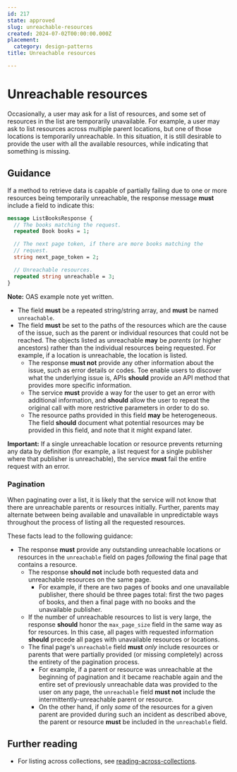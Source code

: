 ```yaml
---
id: 217
state: approved
slug: unreachable-resources
created: 2024-07-02T00:00:00.000Z
placement:
  category: design-patterns
title: Unreachable resources

--- 
```


# Unreachable resources

Occasionally, a user may ask for a list of resources, and some set of resources
in the list are temporarily unavailable. For example, a user may ask to list
resources across multiple parent locations, but one of those locations is
temporarily unreachable. In this situation, it is still desirable to provide
the user with all the available resources, while indicating that something is
missing.

## Guidance

If a method to retrieve data is capable of partially failing due to one or more
resources being temporarily unreachable, the response message **must** include
a field to indicate this:


<Tabs>
  <TabItem label="Protocol Buffers">
  
  
  ```proto
  message ListBooksResponse {
    // The books matching the request.
    repeated Book books = 1;
  
    // The next page token, if there are more books matching the
    // request.
    string next_page_token = 2;
  
    // Unreachable resources.
    repeated string unreachable = 3;
  }
  ```
  
  
  </TabItem>
  <TabItem label="OpenAPI 3.0">
  
  
  **Note:** OAS example note yet written.
  
  
  </TabItem>
</Tabs>
    

- The field **must** be a repeated string/string array, and **must** be named
  `unreachable`.
- The field **must** be set to the paths of the resources which are the cause
  of the issue, such as the parent or individual resources that could not be
  reached. The objects listed as unreachable **may** be _parents_ (or higher
  ancestors) rather than the individual resources being requested. For example,
  if a location is unreachable, the location is listed.
  - The response **must not** provide any other information about the issue,
    such as error details or codes. Toe enable users to discover what the
    underlying issue is, APIs **should** provide an API method that provides
    more specific information.
  - The service **must** provide a way for the user to get an error with
    additional information, and **should** allow the user to repeat the
    original call with more restrictive parameters in order to do so.
  - The resource paths provided in this field **may** be heterogeneous. The
    field **should** document what potential resources may be provided in this
    field, and note that it might expand later.

**Important:** If a single unreachable location or resource prevents returning
any data by definition (for example, a list request for a single publisher
where that publisher is unreachable), the service **must** fail the entire
request with an error.

### Pagination

When paginating over a list, it is likely that the service will not know that
there are unreachable parents or resources initially. Further, parents may
alternate between being available and unavailable in unpredictable ways
throughout the process of listing all the requested resources.

These facts lead to the following guidance:

- The response **must** provide any outstanding unreachable locations or
  resources in the `unreachable` field on pages _following_ the final page that
  contains a resource.
  - The response **should not** include both requested data and unreachable
    resources on the same page.
    - For example, if there are two pages of books and one unavailable
      publisher, there should be three pages total: first the two pages of
      books, and then a final page with no books and the unavailable publisher.
  - If the number of unreachable resources to list is very large, the response
    **should** honor the `max_page_size` field in the same way as for
    resources. In this case, all pages with requested information **should**
    precede all pages with unavailable resources or locations.
  - The final page's `unreachable` field **must** _only_ include resources or
    parents that were partially provided (or missing completely) across the
    entirety of the pagination process.
    - For example, if a parent or resource was unreachable at the beginning of
      pagination and it became reachable again and the entire set of previously
      unreachable data was provided to the user on any page, the `unreachable`
      field **must not** include the intermittently-unreachable parent or
      resource.
    - On the other hand, if only _some_ of the resources for a given parent are
      provided during such an incident as described above, the parent or
      resource **must** be included in the `unreachable` field.

## Further reading

- For listing across collections, see
  [reading-across-collections](./reading-across-collections).
